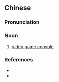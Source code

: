{{also|电视游乐器}}
==Chinese==
{{zh-forms|s=电视游乐器|type=221}}

===Pronunciation===
{{zh-pron
|m=diànshì yóulè qì
|cat=n
}}

===Noun===
{{zh-noun}}

# {{lb|zh|Taiwanese Mandarin|video games}} [[video game console]]

===References===
* {{pedialite|電視遊樂器|lang=zh}}
* {{pedialite|Video game console}}
